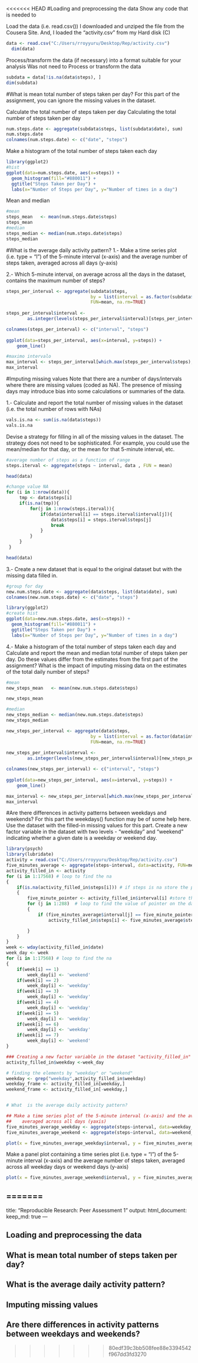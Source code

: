 <<<<<<< HEAD
#Loading and preprocessing the data
Show any code that is needed to

Load the data (i.e. read.csv())
I downloaded and unziped the file from the Cousera Site. And, I loaded the "activity.csv" from my Hard disk (C)


```r
data <- read.csv("C:/Users/rroyyuru/Desktop/Rep/activity.csv")
  dim(data)
```
Process/transform the data (if necessary) into a format suitable for your analysis
Was not need to Process or transform the data

```r
subdata = data[!is.na(data$steps), ]  
dim(subdata)
```

#What is mean total number of steps taken per day?
For this part of the assignment, you can ignore the missing values in the dataset.

Calculate the total number of steps taken per day
Calculating the total number of steps taken per day
```r
num.steps.date <- aggregate(subdata$steps, list(subdata$date), sum)
num.steps.date
colnames(num.steps.date) <- c("date", "steps")
```

Make a histogram of the total number of steps taken each day
```r

library(ggplot2)
#hist
ggplot(data=num.steps.date, aes(x=steps)) +
  geom_histogram(fill="#880011") +  
  ggtitle("Steps Taken per Day") +
  labs(x="Number of Steps per Day", y="Number of times in a day")
```
Mean and median
```r
#mean
steps_mean   <- mean(num.steps.date$steps)
steps_mean
#median
steps_median <- median(num.steps.date$steps)
steps_median
```
#What is the average daily activity pattern?
1.- Make a time series plot (i.e. type = "l") of the 5-minute interval (x-axis) and the average number of steps taken, averaged across all days (y-axis)

2.- Which 5-minute interval, on average across all the days in the dataset, contains the maximum number of steps?
```r
steps_per_interval <- aggregate(subdata$steps, 
                                by = list(interval = as.factor(subdata$interval)),
                                FUN=mean, na.rm=TRUE)
                        
steps_per_interval$interval <- 
        as.integer(levels(steps_per_interval$interval)[steps_per_interval$interval])

colnames(steps_per_interval) <- c("interval", "steps")
            
ggplot(data=steps_per_interval, aes(x=interval, y=steps)) + 
    geom_line()
```
```r
#maximo intervalo
max_interval <- steps_per_interval[which.max(steps_per_interval$steps),]
max_interval

```

#Imputing missing values
Note that there are a number of days/intervals where there are missing values (coded as NA). The presence of missing days may introduce bias into some calculations or summaries of the data.

1.- Calculate and report the total number of missing values in the dataset (i.e. the total number of rows with NAs)
```r
vals.is.na <- sum(is.na(data$steps))
vals.is.na
```
Devise a strategy for filling in all of the missing values in the dataset. The strategy does not need to be sophisticated. For example, you could use the mean/median for that day, or the mean for that 5-minute interval, etc.
```r
#average number of steps as a function of range
steps.iterval <- aggregate(steps ~ interval, data , FUN = mean)

head(data)
```
```r
#change value NA
for (i in 1:nrow(data)){
     tmp <- data$steps[i]
     if(is.na(tmp)){
         for(j in 1:nrow(steps.iterval)){
             if(data$interval[i] == steps.iterval$interval[j]){
                 data$steps[i] = steps.iterval$steps[j]
                 break
             }
         }
     }  
 }

head(data)
```
3.- Create a new dataset that is equal to the original dataset but with the missing data filled in.
```r
#group for day
new.num.steps.date <- aggregate(data$steps, list(data$date), sum)
colnames(new.num.steps.date) <- c("date", "steps")

library(ggplot2)
#create hist
ggplot(data=new.num.steps.date, aes(x=steps)) +
  geom_histogram(fill="#880011") +  
  ggtitle("Steps Taken per Day") +
  labs(x="Number of Steps per Day", y="Number of times in a day")
```

4.- Make a histogram of the total number of steps taken each day and Calculate and report the mean and median total number of steps taken per day. Do these values differ from the estimates from the first part of the assignment? What is the impact of imputing missing data on the estimates of the total daily number of steps?
```r
#mean 
new_steps_mean   <- mean(new.num.steps.date$steps)

new_steps_mean
```
```r
#median
new_steps_median <- median(new.num.steps.date$steps)
new_steps_median
```
```r
new_steps_per_interval <- aggregate(data$steps, 
                                by = list(interval = as.factor(data$interval)),
                                FUN=mean, na.rm=TRUE)
                        
new_steps_per_interval$interval <- 
        as.integer(levels(new_steps_per_interval$interval)[new_steps_per_interval$interval])

colnames(new_steps_per_interval) <- c("interval", "steps")
            
ggplot(data=new_steps_per_interval, aes(x=interval, y=steps)) + 
    geom_line()

```
```r
max_interval <- new_steps_per_interval[which.max(new_steps_per_interval$steps),]
max_interval


```

#Are there differences in activity patterns between weekdays and weekends? 
For this part the weekdays() function may be of some help here. Use the dataset with the filled-in missing values for this part. Create a new factor variable in the dataset with two levels - "weekday" and "weekend" indicating whether a given date is a weekday or weekend day.

```r

library(psych)
library(lubridate)
activity = read.csv("C:/Users/rroyyuru/Desktop/Rep/activity.csv")
five_minutes_average <- aggregate(steps~interval, data=activity, FUN=mean, na.rm=TRUE)
activity_filled_in <- activity
for (i in 1:17568) # loop to find the na
{
    if(is.na(activity_filled_in$steps[i])) # if steps is na store the pointer 
    { 
        five_minute_pointer <- activity_filled_in$interval[i] #store the value of pointer to find the mean on five minute interval
        for (j in 1:288)  # loop to find the value of pointer on the data frame of five minute interval
        {
            if (five_minutes_average$interval[j] == five_minute_pointer) # finding the value of mean of five minute interval data frame
                activity_filled_in$steps[i] <- five_minutes_average$steps[j] # replacing the na by the mean in that fime minute interval 

        }
    }
}
week <- wday(activity_filled_in$date)
week_day <- week
for (i in 1:17568) # loop to find the na
{
    if(week[i] == 1)
        week_day[i] <- 'weekend'
    if(week[i] == 2)
        week_day[i] <- 'weekday'
    if(week[i] == 3)
        week_day[i] <- 'weekday'
    if(week[i] == 4)
        week_day[i] <- 'weekday'
    if(week[i] == 5)
        week_day[i] <- 'weekday'
    if(week[i] == 6)
        week_day[i] <- 'weekday'
    if(week[i] == 7)
        week_day[i] <- 'weekend'
}

### Creating a new factor variable in the dataset "activity_filled_in" 
activity_filled_in$weekday <-week_day
```

```r
# finding the elements by "weekday" or "weekend"
weekday <- grep("weekday",activity_filled_in$weekday)
weekday_frame <- activity_filled_in[weekday,]
weekend_frame <- activity_filled_in[-weekday,]


# What  is the average daily activity pattern?

## Make a time series plot of the 5-minute interval (x-axis) and the average number of steps taken, 
##    averaged across all days (yaxis)
five_minutes_average_weekday <- aggregate(steps~interval, data=weekday_frame, FUN=mean, na.rm=TRUE)
five_minutes_average_weekend <- aggregate(steps~interval, data=weekend_frame, FUN=mean, na.rm=TRUE)

plot(x = five_minutes_average_weekday$interval, y = five_minutes_average_weekday$steps, type = "l") 
```
Make a panel plot containing a time series plot (i.e. type = "l") of the 5-minute interval (x-axis) and the average number of steps taken, averaged across all weekday days or weekend days (y-axis)
```r
plot(x = five_minutes_average_weekend$interval, y = five_minutes_average_weekend$steps, type = "l") 
```

=======
---
title: "Reproducible Research: Peer Assessment 1"
output: 
  html_document:
    keep_md: true
---


## Loading and preprocessing the data



## What is mean total number of steps taken per day?



## What is the average daily activity pattern?



## Imputing missing values



## Are there differences in activity patterns between weekdays and weekends?
>>>>>>> 80edf39c3bb508fee88e3394542f967dd3fd3270
